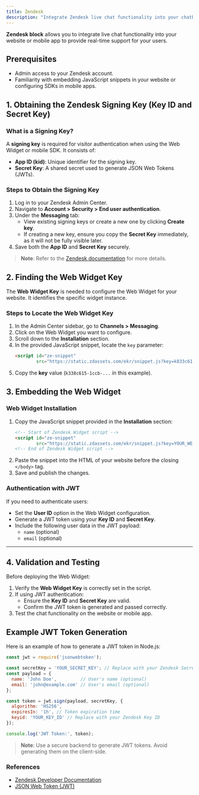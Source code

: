 ```yaml
---
title: Zendesk
description: "Integrate Zendesk live chat functionality into your chatbot for real-time support."
---
```

**Zendesk block** allows you to integrate live chat functionality into your website or mobile app to provide real-time support for your users.

## Prerequisites
- Admin access to your Zendesk account.
- Familiarity with embedding JavaScript snippets in your website or configuring SDKs in mobile apps.


## 1. Obtaining the Zendesk Signing Key (Key ID and Secret Key)

### What is a Signing Key?
A **signing key** is required for visitor authentication when using the Web Widget or mobile SDK. It consists of:
- **App ID (kid)**: Unique identifier for the signing key.
- **Secret Key**: A shared secret used to generate JSON Web Tokens (JWTs).

### Steps to Obtain the Signing Key
1. Log in to your Zendesk Admin Center.
2. Navigate to **Account > Security > End user authentication**.
3. Under the **Messaging** tab:
   - View existing signing keys or create a new one by clicking **Create key**.
   - If creating a new key, ensure you copy the **Secret Key** immediately, as it will not be fully visible later.
4. Save both the **App ID** and **Secret Key** securely.

> **Note**: Refer to the [Zendesk documentation](https://developer.zendesk.com/documentation/zendesk-web-widget-sdks/sdks/web/enabling_auth_visitors/#generating-a-signing-key) for more details.


## 2. Finding the Web Widget Key

The **Web Widget Key** is needed to configure the Web Widget for your website. It identifies the specific widget instance.

### Steps to Locate the Web Widget Key
1. In the Admin Center sidebar, go to **Channels > Messaging**.
2. Click on the Web Widget you want to configure.
3. Scroll down to the **Installation** section.
4. In the provided JavaScript snippet, locate the `key` parameter:
   ```html
   <script id="ze-snippet"
           src="https://static.zdassets.com/ekr/snippet.js?key=k833c615-1ccb-..."></script>
   ```
5. Copy the **key** value (`k338c615-1ccb-...` in this example).


## 3. Embedding the Web Widget

### Web Widget Installation
1. Copy the JavaScript snippet provided in the **Installation** section:
   ```html
   <!-- Start of Zendesk Widget script -->
   <script id="ze-snippet"
           src="https://static.zdassets.com/ekr/snippet.js?key=YOUR_WEB_WIDGET_KEY"></script>
   <!-- End of Zendesk Widget script -->
   ```
2. Paste the snippet into the HTML of your website before the closing `</body>` tag.
3. Save and publish the changes.

### Authentication with JWT
If you need to authenticate users:
- Set the **User ID** option in the Web Widget configuration.
- Generate a JWT token using your **Key ID** and **Secret Key**.
- Include the following user data in the JWT payload:
  - `name` (optional)
  - `email` (optional)

---

## 4. Validation and Testing

Before deploying the Web Widget:
1. Verify the **Web Widget Key** is correctly set in the script.
2. If using JWT authentication:
   - Ensure the **Key ID** and **Secret Key** are valid.
   - Confirm the JWT token is generated and passed correctly.
3. Test the chat functionality on the website or mobile app.


## Example JWT Token Generation

Here is an example of how to generate a JWT token in Node.js:

```javascript
const jwt = require('jsonwebtoken');

const secretKey = 'YOUR_SECRET_KEY'; // Replace with your Zendesk Secret Key
const payload = {
  name: 'John Doe',         // User's name (optional)
  email: 'john@example.com' // User's email (optional)
};

const token = jwt.sign(payload, secretKey, {
  algorithm: 'HS256',
  expiresIn: '1h', // Token expiration time
  keyid: 'YOUR_KEY_ID' // Replace with your Zendesk Key ID
});

console.log('JWT Token:', token);
```

> **Note**: Use a secure backend to generate JWT tokens. Avoid generating them on the client-side.


### References
- [Zendesk Developer Documentation](https://developer.zendesk.com/documentation/)
- [JSON Web Token (JWT)](https://jwt.io/)


